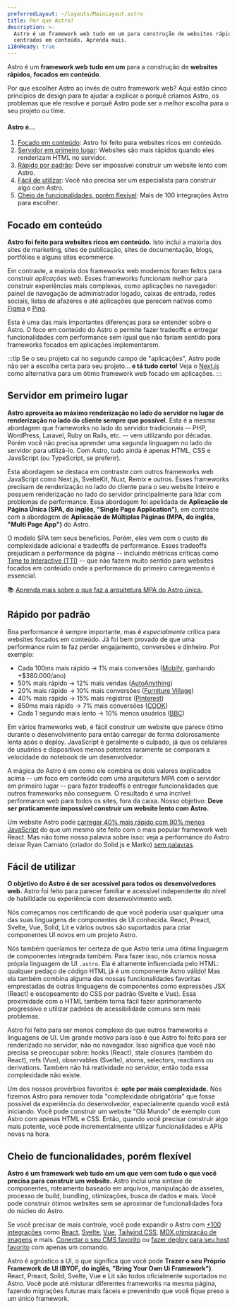 ```yaml
---
preferredLayout: ~/layouts/MainLayout.astro
title: Por que Astro?
description: >-
  Astro é um framework web tudo em um para construção de websites rápidos,
  centrados em conteúdo. Aprenda mais.
i18nReady: true
---
```


Astro é um **framework web** **tudo em um** para a construção de **websites rápidos**, **focados em conteúdo**.

Por que escolher Astro ao invés de outro framework web? Aqui estão cinco princípios de design para te ajudar a explicar o porquê criamos Astro, os problemas que ele resolve e porquê Astro pode ser a melhor escolha para o seu projeto ou time.

#### Astro é...

1. [Focado em conteúdo](#focado-em-conteúdo): Astro foi feito para websites ricos em conteúdo.
2. [Servidor em primeiro lugar](#servidor-em-primeiro-lugar): Websites são mais rápidos quando eles renderizam HTML no servidor.
3. [Rápido por padrão](#rápido-por-padrão): Deve ser impossível construir um website lento com Astro.
4. [Fácil de utilizar](#fácil-de-utilizar): Você não precisa ser um especialista para construir algo com Astro.
5. [Cheio de funcionalidades, porém flexível](#cheio-de-funcionalidades-porém-flexível): Mais de 100 integrações Astro para escolher.

## Focado em conteúdo

**Astro foi feito para websites ricos em conteúdo.** Isto inclui a maioria dos sites de marketing, sites de publicação, sites de documentação, blogs, portfólios e alguns sites ecommerce.

Em contraste, a maioria dos frameworks web modernos foram feitos para construir *aplicações web*. Esses frameworks funcionam melhor para construir experiências mais complexas, como aplicações no navegador: painel de navegação de administrador logado, caixas de entrada, redes sociais, listas de afazeres e até aplicações que parecem nativas como [Figma](https://figma.com/) e [Ping](https://ping.gg/).

Esta é uma das mais importantes diferenças para se entender sobre o Astro. O foco em conteúdo do Astro o permite fazer tradeoffs e entregar funcionalidades com performance sem igual que não fariam sentido para frameworks focados em aplicações implementarem.

:::tip
Se o seu projeto cai no segundo campo de "aplicações", Astro pode não ser a escolha certa para seu projeto... **e tá tudo certo!** Veja o [Next.js](https://nextjs.org/) como alternativa para um ótimo framework web focado em aplicações.
:::

## Servidor em primeiro lugar

**Astro aproveita ao máximo renderização no lado do servidor no lugar de renderização no lado do cliente sempre que possível.** Esta é a mesma abordagem que frameworks no lado do servidor tradicionais -- PHP, WordPress, Laravel, Ruby on Rails, etc. -- vem utilizando por décadas. Porém você não precisa aprender uma segunda linguagem no lado do servidor para utilizá-lo. Com Astro, tudo ainda é apenas HTML, CSS e JavaScript (ou TypeScript, se preferir).

Esta abordagem se destaca em contraste com outros frameworks web JavaScript como Next.js, SvelteKit, Nuxt, Remix e outros. Esses frameworks precisam de renderização no lado do cliente para o seu website inteiro e possuem renderização no lado do servidor principalmente para lidar com problemas de performance. Essa abordagem foi apelidada de **Aplicação de Página Única (SPA, do inglês, "Single Page Application")**, em contraste com a abordagem de **Aplicação de Múltiplas Páginas (MPA, do inglês, "Multi Page App")** do Astro.

O modelo SPA tem seus benefícios. Porém, eles vem com o custo de complexidade adicional e tradeoffs de performance. Esses tradeoffs prejudicam a performance da página -- incluindo métricas críticas como [Time to Interactive (TTI)](https://web.dev/interactive/) -- que não fazem muito sentido para websites focados em conteúdo onde a performance do primeiro carregamento é essencial.

📚 [Aprenda mais sobre o que faz a arquitetura MPA do Astro única.](/pt-br/concepts/mpa-vs-spa/)


## Rápido por padrão

Boa performance é sempre importante, mas é *especialmente* crítica para websites focados em conteúdo. Já foi bem provado de que uma performance ruim te faz perder engajamento, conversões e dinheiro. Por exemplo:

- Cada 100ms mais rápido → 1% mais conversões ([Mobify](https://web.dev/why-speed-matters/), ganhando +$380.000/ano)
- 50% mais rápido → 12% mais vendas ([AutoAnything](https://www.digitalcommerce360.com/2010/08/19/web-accelerator-revs-conversion-and-sales-autoanything/))
- 20% mais rápido → 10% mais conversões ([Furniture Village](https://www.thinkwithgoogle.com/intl/en-gb/marketing-strategies/app-and-mobile/furniture-village-and-greenlight-slash-page-load-times-boosting-user-experience/))
- 40% mais rápido → 15% mais registros ([Pinterest](https://medium.com/pinterest-engineering/driving-user-growth-with-performance-improvements-cfc50dafadd7))
- 850ms mais rápido → 7% mais conversões ([COOK](https://web.dev/why-speed-matters/))
- Cada 1 segundo mais lento → 10% menos usuários ([BBC](https://www.creativebloq.com/features/how-the-bbc-builds-websites-that-scale))

Em vários frameworks web, é fácil construir um website que parece ótimo durante o desenvolvimento para então carregar de forma dolorosamente lenta após o deploy. JavaScript é geralmente o culpado, já que os celulares de usuários e dispositivos menos potentes raramente se comparam a velocidade do notebook de um desenvolvedor.

A mágica do Astro é em como ele combina os dois valores explicados acima -- um foco em conteúdo com uma arquitetura MPA com o servidor em primeiro lugar -- para fazer tradeoffs e entregar funcionalidades que outros frameworks não conseguem. O resultado é uma incrível performance web para todos os sites, fora da caixa. Nosso objetivo: **Deve ser praticamente impossível construir um website lento com Astro.**

Um website Astro pode [carregar 40% mais rápido com 90% menos JavaScript](https://twitter.com/t3dotgg/status/1437195415439360003) do que um mesmo site feito com o mais popular framework web React. Mas não tome nossa palavra sobre isso: veja a performance do Astro deixar Ryan Carniato (criador do Solid.js e Marko) [sem palavras](https://youtu.be/2ZEMb_H-LYE?t=8163).

## Fácil de utilizar

**O objetivo do Astro é de ser acessível para todos os desenvolvedores web.** Astro foi feito para parecer familiar e acessível independente do nível de habilidade ou experiência com desenvolvimento web.

Nós começamos nos certificando de que você poderia usar qualquer uma das suas linguagens de componentes de UI conhecida. React, Preact, Svelte, Vue, Solid, Lit e vários outros são suportados para criar componentes UI novos em um projeto Astro.

Nós também queríamos ter certeza de que Astro teria uma ótima linguagem de componentes integrada também. Para fazer isso, nós criamos nossa própria linguagem de UI `.astro`. Ela é altamente influenciada pelo HTML: qualquer pedaço de código HTML já é um componente Astro válido! Mas ela também combina alguma das nossas funcionalidades favoritas emprestadas de outras linguagens de componentes como expressões JSX (React) e escopeamento do CSS por padrão (Svelte e Vue). Essa proximidade com o HTML também torna fácil fazer aprimoramento progressivo e utilizar padrões de acessibilidade comuns sem mais problemas.

Astro foi feito para ser menos complexo do que outros frameworks e linguagens de UI. Um grande motivo para isso é que Astro foi feito para ser renderizado no servidor, não no navegador. Isso significa que você não precisa se preocupar sobre: hooks (React), stale closures (também do React), refs (Vue), observables (Svelte), atoms, selectors, reactions ou derivations. Também não há reatividade no servidor, então toda essa complexidade não existe.

Um dos nossos provérbios favoritos é: **opte por mais complexidade.** Nós fizemos Astro para remover toda "complexidade obrigatória" que fosse possível da experiência do desenvolvedor, especialmente quando você está iniciando. Você pode construir um website "Olá Mundo" de exemplo com Astro com apenas HTML e CSS. Então, quando você precisar construir algo mais potente, você pode incrementalmente  utilizar funcionalidades e APIs novas na hora. 


## Cheio de funcionalidades, porém flexível

**Astro é um framework web tudo em um que vem com tudo o que você precisa para construir um website.** Astro inclui uma sintaxe de componentes, roteamento baseado em arquivos, manipulação de assetes, processo de build, bundling, otimizações, busca de dados e mais. Você pode construir ótimos websites sem se aproximar de funcionalidades fora do núcleo do Astro.

Se você precisar de mais controle, você pode expandir o Astro com [+100 integrações](https://astro.build/integrations/) como [React](https://www.npmjs.com/package/@astrojs/react), [Svelte](https://www.npmjs.com/package/@astrojs/svelte), [Vue](https://www.npmjs.com/package/@astrojs/vue), [Tailwind CSS](https://www.npmjs.com/package/@astrojs/tailwind), [MDX](https://www.npmjs.com/package/@astrojs/mdx),[otimização de imagens](https://www.npmjs.com/package/@astrojs/image) e mais. [Conectar o seu CMS favorito](https://astro.build/integrations/) ou [fazer deploy para seu host favorito](/pt-br/guides/deploy/) com apenas um comando.

Astro é agnóstico a UI, o que significa que você pode **Trazer o seu Próprio Framework de UI (BYOF, do inglês, "Bring Your Own Ui Framework")**. React, Preact, Solid, Svelte, Vue e Lit são todos oficialmente suportados no Astro. Você pode até misturar diferentes frameworks na mesma página, fazendo migrações futuras mais fáceis e prevenindo que você fique preso a um único framework.
